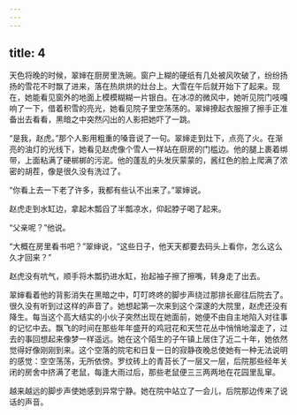 ```yaml
---
---
---
```

title: 4
---



天色将晚的时候，翠婶在厨房里洗碗。窗户上糊的硬纸有几处被风吹破了，纷纷扬扬的雪花不时飘了进来，落在热烘烘的灶台上。大雪在午后就开始下了起来。现在，她能看见窗外的地面上模模糊糊一片银白。在冰凉的微风中，她听见院门吱嘎响了一下，借着积雪的亮光，她看见院子里空荡荡的。翠婶撩起衣服擦了擦手正准备出去看看，黑暗之中突然闪出的人影把她吓了一跳。

“是我，赵虎。”那个人影用粗重的嗓音说了一句。翠婶走到灶下，点亮了火。在渐亮的油灯的光线下，她看见赵虎像个雪人一样站在厨房的门槛边。他的腿上裹着绑带，上面粘满了硬梆梆的污泥。他的蓬乱的头发灰蒙蒙的，酱红色的脸上爬满了浓密的胡茬，像是很久没有洗过了。

“你看上去一下老了许多，我都有些认不出来了。”翠婶说。

赵虎走到水缸边，拿起木瓢舀了半瓢凉水，仰起脖子喝了起来。

“父亲呢？”他说。

“大概在房里看书吧？”翠婶说，“这些日子，他天天都要去码头上看你，怎么这么久才回来？”

赵虎没有吭气，顺手将木瓢扔进水缸，抬起袖子擦了擦嘴，转身走了出去。

翠婶看着他的背影消失在黑暗之中，叮叮咚咚的脚步声绕过那排长廊往后院去了。很久没有听到过这样的声音了。她想起第一次来到这个深邃的大院里，赵虎还没有降生。每当这个高大结实的小伙子突然出现在她面前，她便不由自主地陷入对往事的记忆中去。飘飞的时间在那些年年盛开的鸡冠花和天竺花丛中悄悄地溜走了，过去的事回想起来像梦一样遥远。她在这个陌生的子午镇上居住了近二十年，她依然觉得好像刚刚到来。这个空落的院宅和日复一日的寂静夜晚总使她有一种无法说明的感觉：空空荡荡，无所依傍。罗纹砖上的青苔长了一层又一层，后院那些经年关闭的房舍中挤满了老鼠，每逢大雨过后，那些老鼠便三三两两地在花园里乱窜。

越来越远的脚步声使她感到异常宁静。她在院中站立了一会儿，后院那边传来了说话的声音。